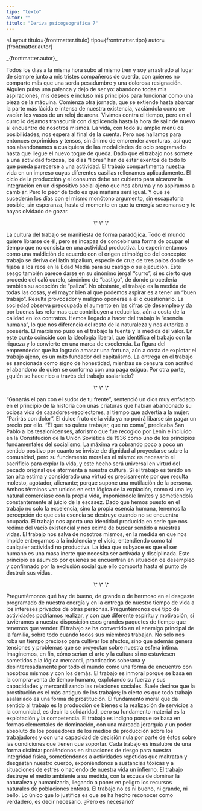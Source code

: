 ```yaml
---
tipo: "texto"
autor: ""
titulo: "Deriva psicogeográfica 7"
---
```



<Layout
  titulo={frontmatter.titulo}
  tipo={frontmatter.tipo}
  autor={frontmatter.autor}
>

<Prose>
_{frontmatter.autor}_

<div class="font-sans">

Todos los días a la misma hora subo al mismo tren y soy arrastrado al lugar de siempre junto a mis tristes compañeros de cuerda, con quienes no comparto más que una sorda pesadumbre y una dolorosa resignación. Alguien pulsa una palanca y dejo de ser yo: abandono todas mis aspiraciones, mis deseos e incluso mis principios para funcionar como una pieza de la máquina. Comienza otra jornada, que se extiende hasta abarcar la parte más lúcida e intensa de nuestra existencia, vaciándola como se vacían los vasos de un reloj de arena. Vivimos contra el tiempo, pero en el curro lo dejamos transcurrir con displicencia hasta la hora de salir de nuevo al encuentro de nosotros mismos. La vida, con todo su amplio menú de posibilidades, nos espera al final de la cuenta. Pero nos hallamos para entonces exprimidos y tensos, sin ánimo de emprender aventuras, así que nos abandonamos a cualquiera de las modalidades de ocio programado hasta que llegue el nuevo toque de queda. Dado que el trabajo nos somete a una actividad forzosa, los días “libres” han de estar exentos de todo lo que pueda parecerse a una actividad. El trabajo compartimenta nuestra vida en un impreso cuyas diferentes casillas rellenamos aplicadamente. El ciclo de la producción y el consumo debe ser cubierto para alcanzar la integración en un dispositivo social ajeno que nos abruma y no aspiramos a cambiar. Pero lo peor de todo es que mañana será igual. Y que se sucederán los días con el mismo monótono argumento, sin escapatoria posible, sin esperanza, hasta el momento en que tu energía se remanse y te hayas olvidado de gozar.

<p align="center">\* \* \*</p>

La cultura del trabajo se manifiesta de forma paradójica. Todo el mundo quiere librarse de él, pero es incapaz de concebir una forma de ocupar el tiempo que no consista en una actividad productiva. Lo experimentamos como una maldición de acuerdo con el origen etimológico del concepto: trabajo se deriva del latín tripalium, especie de cruz de tres palos donde se fijaba a los reos en la Edad Media para su castigo o su ejecución. Este sesgo también parece darse en su sinónimo jergal “curro”, si es cierto que procede del caló curelo, sinónimo de “castigo”, de donde procedería también su acepción de “paliza”.
No obstante, el trabajo es la medida de todas las cosas, y el mayor bien al que podemos aspirar es a tener un “buen trabajo”. Resulta provocador y maligno oponerse a él o cuestionarlo. La sociedad observa preocupada el aumento en las cifras de desempleo y da por buenas las reformas que contribuyen a reducirlas, aún a costa de la calidad en los contratos. Hemos llegado a hacer del trabajo la “esencia humana”, lo que nos diferencia del resto de la naturaleza y nos autoriza a poseerla. El marxismo puso en el trabajo la fuente y la medida del valor. En este punto coincide con la ideología liberal, que identifica el trabajo con la riqueza y lo convierte en una marca de excelencia. La figura del emprendedor que ha logrado amasar una fortuna, aún a costa de explotar el trabajo ajeno, es un mito fundador del capitalismo. La entrega en el trabajo es sancionada como signo de honestidad, mientras se censura con acritud el abandono de quien se conforma con una paga exigua. Por otra parte, ¿quién se hace rico a través del trabajo asalariado?

<p align="center">\* \* \*</p>

“Ganarás el pan con el sudor de tu frente”, sentenció un dios muy enfadado en el principio de la historia con unas criaturas que habían abandonado su ociosa vida de cazadores-recolectores, al tiempo que advertía a la mujer: “Parirás con dolor”. El dulce fruto de la vida ya no podrá libarse sin pagar un precio por ello. “El que no quiera trabajar, que no coma”, predicaba San Pablo a los tesalonicenses, aforismo que fue recogido por Lenin e incluido en la Constitución de la Unión Soviética de 1936 como uno de los principios fundamentales del socialismo. La máxima va cobrando poco a poco un sentido positivo por cuanto se inviste de dignidad al proyectarse sobre la comunidad, pero su fundamento moral es el mismo: es necesario el sacrificio para expiar la vida, y este hecho será universal en virtud del pecado original que atormenta a nuestra cultura. Si el trabajo es tenido en tan alta estima y considerado una virtud es precisamente por que resulta molesto, agotador, alienante; porque supone una mutilación de la persona. Ambos términos van unidos en esta lógica de la expiación, como si una ley natural comerciase con la propia vida, imponiéndole límites y sometiéndola constantemente al juicio de la escasez.
Dado que hemos puesto en el trabajo no solo la excelencia, sino la propia esencia humana, tenemos la percepción de que esta esencia se destruye cuando no se encuentra ocupada. El trabajo nos aporta una identidad producida en serie que nos redime del vacío existencial y nos exime de buscar sentido a nuestras vidas. El trabajo nos salva de nosotros mismos, en la medida en que nos impide entregarnos a la indolencia y el vicio, entendiendo como tal cualquier actividad no productiva. La idea que subyace es que el ser humano es una masa inerte que necesita ser activada y disciplinada. Este principio es asumido por quienes se encuentran en situación de desempleo y confirmado por la exclusión social que ello comporta hasta el punto de destruir sus vidas.

<p align="center">\* \* \*</p>

Preguntémonos qué hay de bueno, de grande o de hermoso en el desgaste programado de nuestra energía y en la entrega de nuestro tiempo de vida a los intereses privados de otras personas. Preguntémonos qué tipo de actividades podríamos realizar, y con qué diferente espíritu y motivación, si tuviéramos a nuestra disposición esos grandes paquetes de tiempo que tenemos que vender. El trabajo se ha convertido en el enemigo principal de la familia, sobre todo cuando todos sus miembros trabajan. No solo nos roba un tiempo precioso para cultivar los afectos, sino que además genera tensiones y problemas que se proyectan sobre nuestra esfera íntima. Imaginemos, en fin, cómo serían el arte y la cultura si no estuviesen sometidos a la lógica mercantil, practicados soberana y desinteresadamente por todo el mundo como una forma de encuentro con nosotros mismos y con los demás.
El trabajo es inmoral porque se basa en la compra-venta de tiempo humano, explotando su fuerza y sus capacidades y mercantilizando las relaciones sociales. Suele decirse que la prostitución es el más antiguo de los trabajos; lo cierto es que todo trabajo asalariado es una forma de prostitución. El fundamento moral que da sentido al trabajo es la producción de bienes o la realización de servicios a la comunidad, es decir la solidaridad, pero su fundamento material es la explotación y la competencia.
El trabajo es indigno porque se basa en formas elementales de dominación, con una marcada jerarquía y un poder absoluto de los poseedores de los medios de producción sobre los trabajadores y con una capacidad de decisión nula por parte de éstos sobre las condiciones que tienen que soportar.
Cada trabajo es insalubre de una forma distinta: poniéndonos en situaciones de riesgo para nuestra integridad física, sometiéndonos a actividades repetidas que maltratan y desgastan nuestro cuerpo, exponiéndonos a sustancias tóxicas y a situaciones de estrés o haciendo de nuestra vida un infierno.
El trabajo destruye el medio ambiente a su medida, con la excusa de dominar la naturaleza y humanizarla, llegando a poner en peligro los recursos naturales de poblaciones enteras.
El trabajo no es ni bueno, ni grande, ni bello. Lo único que lo justifica es que se ha hecho reconocer como verdadero, es decir necesario. ¿Pero es necesario?

</div>

</Prose>
</Layout>
